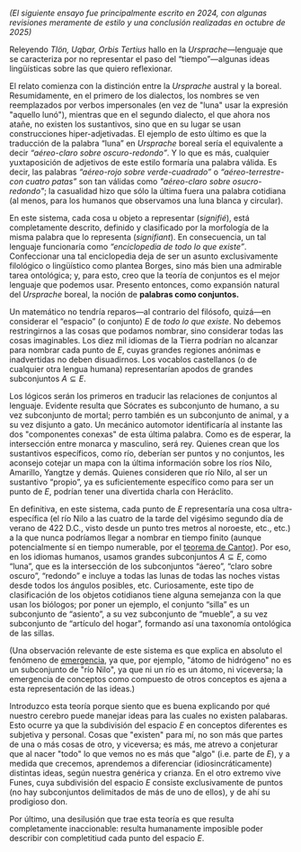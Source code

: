 
_(El siguiente ensayo fue principalmente escrito en 2024, con algunas revisiones meramente de estilo y una conclusión realizadas en octubre de 2025)_

Releyendo _Tlön, Uqbar, Orbis Tertius_ hallo en la _Ursprache_—lenguaje que se caracteriza por no representar el paso del “tiempo”—algunas ideas lingüísticas sobre las que quiero reflexionar.

El relato comienza con la distinción entre la _Ursprache_ austral y la boreal. Resumidamente, en el primero de los dialectos, los nombres se ven reemplazados por verbos impersonales (en vez de "luna" usar la expresión "aquello lunó"), mientras que en el segundo dialecto, el que ahora nos atañe, no existen los sustantivos, sino que en su lugar se usan construcciones hiper-adjetivadas. El ejemplo de esto último es que la traducción de la palabra “luna” en _Ursprache_ boreal sería el equivalente a decir _“aéreo-claro sobre oscuro-redondo”_. Y lo que es más, cualquier yuxtaposición de adjetivos de este estilo formaría una palabra válida. Es decir, las palabras _“aéreo-rojo sobre verde-cuadrado”_ o _“aéreo-terrestre-con cuatro patas”_ son tan válidas como _"aéreo-claro sobre osucro-redondo"_; la casualidad hizo que sólo la última fuera una palabra cotidiana (al menos, para los humanos que observamos una luna blanca y circular).

En este sistema, cada cosa u objeto a representar (_signifié_), está completamente descrito, definido y clasificado por la morfología de la misma palabra que lo representa (_signifiant_). En consecuencia, un tal lenguaje funcionaría como _“enciclopedia de todo lo que existe”_. Confeccionar una tal enciclopedia deja de ser un asunto exclusivamente filológico o lingüístico como plantea Borges, sino más bien una admirable tarea ontológica; y, para esto, creo que la teoría de conjuntos es el mejor lenguaje que podemos usar. Presento entonces, como expansión natural del _Ursprache_ boreal, la noción de **palabras como conjuntos.**

Un matemático no tendría reparos—al contrario del filósofo, quizá—en considerar el “espacio” (o conjunto) $E$ de _todo lo que existe_. No debemos restringirnos a las cosas que podamos nombrar, sino considerar todas las cosas imaginables. Los diez mil idiomas de la Tierra podrían no alcanzar para nombrar cada punto de $E$, cuyas grandes regiones anónimas e inadvertidas no deben disuadirnos. Los vocablos castellanos (o de cualquier otra lengua humana) representarían apodos de grandes subconjuntos $A \subseteq E$.

Los lógicos serán los primeros en traducir las relaciones de conjuntos al lenguaje. Evidente resulta que Sócrates es subconjunto de humano, a su vez subconjunto de mortal; perro también es un subconjunto de animal, y a su vez disjunto a gato. Un mecánico automotor identificaría al instante las dos "componentes conexas" de esta última palabra. Como es de esperar, la intersección entre monarca y masculino, será rey. Quienes crean que los sustantivos específicos, como río, deberían ser puntos y no conjuntos, les aconsejo cotejar un mapa con la última información sobre los ríos Nilo, Amarillo, Yangtze y demás. Quienes consideren que río Nilo, al ser un sustantivo “propio”, ya es suficientemente específico como para ser un punto de $E$, podrían tener una divertida charla con Heráclito.

En definitiva, en este sistema, cada punto de $E$ representaría una cosa ultra-específica (el río Nilo a las cuatro de la tarde del vigésimo segundo día de verano de 422 D.C., visto desde un punto tres metros al noroeste, etc., etc.) a la que nunca podríamos llegar a nombrar en tiempo finito (aunque potencialmente sí en tiempo numerable, por el <a className='text-gray-500' href='https://en.wikipedia.org/wiki/Cantor%27s_intersection_theorem#Variant_in_complete_metric_spaces'>teorema de Cantor</a>). Por eso, en los idiomas humanos, usamos grandes subconjuntos $A\subseteq E$, como “luna”, que es la intersección de los subconjuntos “áereo”, “claro sobre oscuro”, “redondo” e incluye a todas las lunas de todas las noches vistas desde todos los ángulos posibles, etc. Curiosamente, este tipo de clasificación de los objetos cotidianos tiene alguna semejanza con la que usan los biólogos; por poner un ejemplo, el conjunto “silla” es un subconjunto de “asiento”, a su vez subconjunto de “mueble”, a su vez subconjunto de “artículo del hogar”, formando así una taxonomía ontológica de las sillas.

(Una observación relevante de este sistema es que explica en absoluto el fenómeno de <a className='text-gray-500' href='https://en.wikipedia.org/wiki/Emergence'>emergencia</a>, ya que, por ejemplo, "átomo de hidrógeno" no es un subconjunto de "río Nilo", ya que ni un río es un átomo, ni viceversa; la emergencia de conceptos como compuesto de otros conceptos es ajena a esta representación de las ideas.)

Introduzco esta teoría porque siento que es buena explicando por qué nuestro cerebro puede manejar ideas para las cuales no existen palabaras. Esto ocurre ya que la subdivisión del espacio $E$ en conceptos diferentes es subjetiva y personal. Cosas que "existen" para mí, no son más que partes de una o más cosas de otro, y viceversa; es más, me atrevo a conjeturar que al nacer "todo" lo que vemos no es más que "algo" (i.e. parte de $E$), y a medida que crecemos, aprendemos a diferenciar (idiosincráticamente) distintas ideas, según nuestra genérica y crianza. En el otro extremo vive Funes, cuya subdivisión del espacio $E$ consiste exclusivamente de puntos (no hay subconjuntos delimitados de más de uno de ellos), y de ahí su prodigioso don.

Por último, una desilusión que trae esta teoría es que resulta completamente inaccionable: resulta humanamente imposible poder describir con completitiud cada punto del espacio $E$. 